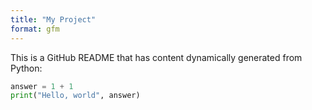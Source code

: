 ```yaml
---
title: "My Project"
format: gfm
---
```


This is a GitHub README that has content dynamically generated from Python:

```python
answer = 1 + 1 
print("Hello, world", answer)
```
